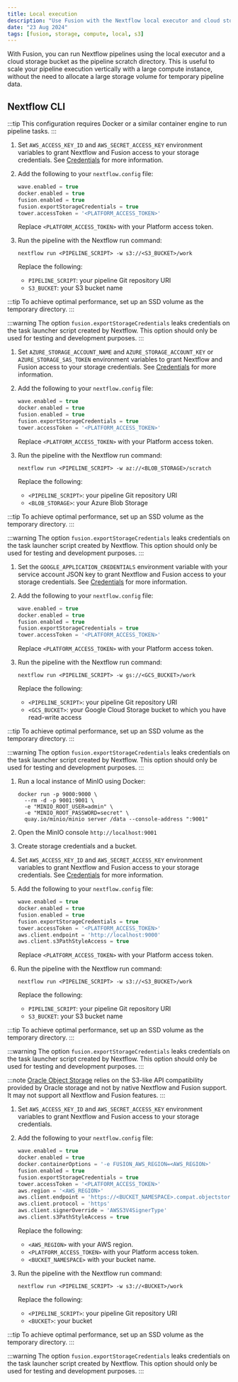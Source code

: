 ```yaml
---
title: Local execution
description: "Use Fusion with the Nextflow local executor and cloud storage"
date: "23 Aug 2024"
tags: [fusion, storage, compute, local, s3]
---
```



With Fusion, you can run Nextflow pipelines using the local executor and a cloud storage bucket as the pipeline scratch directory. This
is useful to scale your pipeline execution vertically with a large compute instance, without the need to allocate
a large storage volume for temporary pipeline data.

## Nextflow CLI

:::tip
This configuration requires Docker or a similar container engine to run pipeline tasks.
:::

<Tabs>
<TabItem value="AWS S3" label="AWS S3" default>

  1. Set `AWS_ACCESS_KEY_ID` and `AWS_SECRET_ACCESS_KEY` environment variables to grant Nextflow and Fusion access to your storage credentials. See [Credentials](https://www.nextflow.io/docs/latest/google.html#credentials) for more information.

  1. Add the following to your `nextflow.config` file:

      ```groovy
      wave.enabled = true
      docker.enabled = true
      fusion.enabled = true
      fusion.exportStorageCredentials = true
      tower.accessToken = '<PLATFORM_ACCESS_TOKEN>'
      ```

      Replace `<PLATFORM_ACCESS_TOKEN>` with your Platform access token.

  1. Run the pipeline with the Nextflow run command:

      ```
      nextflow run <PIPELINE_SCRIPT> -w s3://<S3_BUCKET>/work
      ```

      Replace the following:
      - `PIPELINE_SCRIPT`: your pipeline Git repository URI
      - `S3_BUCKET`: your S3 bucket name

  :::tip
  To achieve optimal performance, set up an SSD volume as the temporary directory.
  :::

  :::warning
  The option `fusion.exportStorageCredentials` leaks credentials on the task launcher script created by Nextflow.
  This option should only be used for testing and development purposes.
  :::

</TabItem>
<TabItem value="Azure Blob Storage" label="Azure Blob Storage" default>

  1. Set `AZURE_STORAGE_ACCOUNT_NAME` and `AZURE_STORAGE_ACCOUNT_KEY` or `AZURE_STORAGE_SAS_TOKEN` environment variables to grant Nextflow and Fusion access to your storage credentials. See [Credentials](https://www.nextflow.io/docs/latest/google.html#credentials) for more information.

  1. Add the following to your `nextflow.config` file:

      ```groovy
      wave.enabled = true
      docker.enabled = true
      fusion.enabled = true
      fusion.exportStorageCredentials = true
      tower.accessToken = '<PLATFORM_ACCESS_TOKEN>'
      ```

      Replace `<PLATFORM_ACCESS_TOKEN>` with your Platform access token.

  1. Run the pipeline with the Nextflow run command:

      ```
      nextflow run <PIPELINE_SCRIPT> -w az://<BLOB_STORAGE>/scratch
      ```

      Replace the following:
      - `<PIPELINE_SCRIPT>`: your pipeline Git repository URI
      - `<BLOB_STORAGE>`: your Azure Blob Storage

  :::tip
  To achieve optimal performance, set up an SSD volume as the temporary directory.
  :::

  :::warning
  The option `fusion.exportStorageCredentials` leaks credentials on the task launcher script created by Nextflow.
  This option should only be used for testing and development purposes.
  :::

</TabItem>
<TabItem value="Google Cloud Storage" label="Google Cloud Storage" default>

  1. Set the `GOOGLE_APPLICATION_CREDENTIALS` environment variable with your service account JSON key to grant Nextflow and Fusion access to your storage credentials. See [Credentials](https://www.nextflow.io/docs/latest/google.html#credentials) for more information.

  1. Add the following to your `nextflow.config` file:

      ```groovy
      wave.enabled = true
      docker.enabled = true
      fusion.enabled = true
      fusion.exportStorageCredentials = true
      tower.accessToken = '<PLATFORM_ACCESS_TOKEN>'
      ```

      Replace `<PLATFORM_ACCESS_TOKEN>` with your Platform access token.

  1. Run the pipeline with the Nextflow run command:

      ```
      nextflow run <PIPELINE_SCRIPT> -w gs://<GCS_BUCKET>/work
      ```

      Replace the following:
      - `<PIPELINE_SCRIPT>`: your pipeline Git repository URI
      - `<GCS_BUCKET>`: your Google Cloud Storage bucket to which you have read-write access


  :::tip
  To achieve optimal performance, set up an SSD volume as the temporary directory.
  :::

  :::warning
  The option `fusion.exportStorageCredentials` leaks credentials on the task launcher script created by Nextflow.
  This option should only be used for testing and development purposes.
  :::

</TabItem>
<TabItem value="MinIO" label="MinIO" default>

  1. Run a local instance of MinIO using Docker:

      ```
      docker run -p 9000:9000 \
        --rm -d -p 9001:9001 \
        -e "MINIO_ROOT_USER=admin" \
        -e "MINIO_ROOT_PASSWORD=secret" \
        quay.io/minio/minio server /data --console-address ":9001"
      ```

  1. Open the MinIO console `http://localhost:9001`

  1. Create storage credentials and a bucket.

  1. Set `AWS_ACCESS_KEY_ID` and `AWS_SECRET_ACCESS_KEY` environment variables to grant Nextflow and Fusion access to your storage credentials. See [Credentials](https://www.nextflow.io/docs/latest/google.html#credentials) for more information.

  1. Add the following to your `nextflow.config` file:

      ```groovy
      wave.enabled = true
      docker.enabled = true
      fusion.enabled = true
      fusion.exportStorageCredentials = true
      tower.accessToken = '<PLATFORM_ACCESS_TOKEN>'
      aws.client.endpoint = 'http://localhost:9000'
      aws.client.s3PathStyleAccess = true
      ```

      Replace `<PLATFORM_ACCESS_TOKEN>` with your Platform access token.

  1. Run the pipeline with the Nextflow run command:

      ```
      nextflow run <PIPELINE_SCRIPT> -w s3://<S3_BUCKET>/work
      ```

      Replace the following:
      - `PIPELINE_SCRIPT`: your pipeline Git repository URI
      - `S3_BUCKET`: your S3 bucket name


  :::tip
  To achieve optimal performance, set up an SSD volume as the temporary directory.
  :::

  :::warning
  The option `fusion.exportStorageCredentials` leaks credentials on the task launcher script created by Nextflow.
  This option should only be used for testing and development purposes.
  :::

</TabItem>
<TabItem value="Oracle Object Storage" label="Oracle Object Storage" default>

  :::note
  [Oracle Object Storage](https://www.oracle.com/cloud/storage/object-storage/) relies on the S3-like API compatibility provided by Oracle storage and not by native Nextflow and Fusion support.
  It may not support all Nextflow and Fusion features.
  :::

  1. Set `AWS_ACCESS_KEY_ID` and `AWS_SECRET_ACCESS_KEY` environment variables to grant Nextflow and Fusion access to your storage credentials.

  1. Add the following to your `nextflow.config` file:

      ```groovy
      wave.enabled = true
      docker.enabled = true
      docker.containerOptions = '-e FUSION_AWS_REGION=<AWS_REGION>'
      fusion.enabled = true
      fusion.exportStorageCredentials = true
      tower.accessToken = '<PLATFORM_ACCESS_TOKEN>'
      aws.region = '<AWS_REGION>'
      aws.client.endpoint = 'https://<BUCKET_NAMESPACE>.compat.objectstorage.<AWS_REGION>.oraclecloud.com'
      aws.client.protocol = 'https'
      aws.client.signerOverride = 'AWSS3V4SignerType'
      aws.client.s3PathStyleAccess = true
      ```

      Replace the following:
      - `<AWS_REGION>` with your AWS region.
      - `<PLATFORM_ACCESS_TOKEN>` with your Platform access token.
      - `<BUCKET_NAMESPACE>` with your bucket name.

  1. Run the pipeline with the Nextflow run command:

      ```
      nextflow run <PIPELINE_SCRIPT> -w s3://<BUCKET>/work
      ```

      Replace the following:
      - `<PIPELINE_SCRIPT>`: your pipeline Git repository URI
      - `<BUCKET>`: your bucket

  :::tip
  To achieve optimal performance, set up an SSD volume as the temporary directory.
  :::

  :::warning
  The option `fusion.exportStorageCredentials` leaks credentials on the task launcher script created by Nextflow.
  This option should only be used for testing and development purposes.
  :::

</TabItem>
</Tabs>